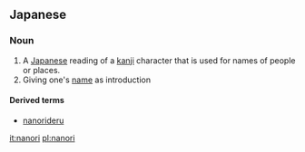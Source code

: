 ==Japanese==

===Noun===
{{ja-noun|r|hira=なのり|kanji=名乗り}}

# A [[Japanese]] reading of a [[kanji]] character that is used for names of people or places.
# Giving one's [[name]] as introduction

====Derived terms====
*[[nanorideru]]

[[it:nanori]]
[[pl:nanori]]